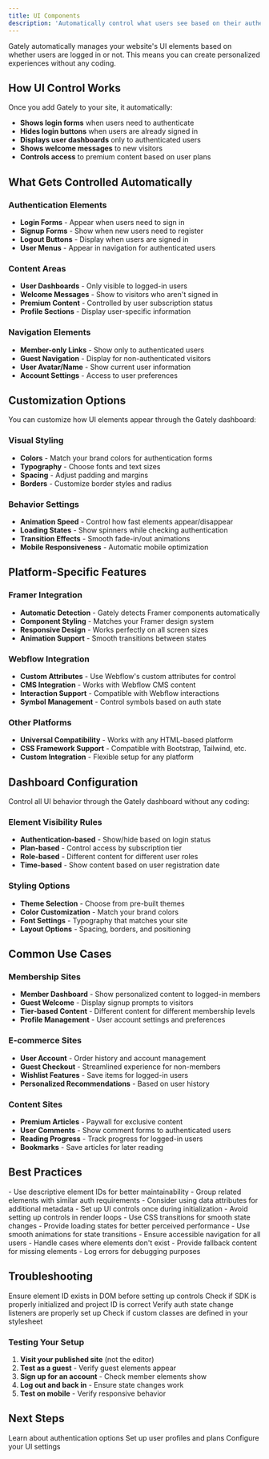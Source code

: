 ```yaml
---
title: UI Components
description: 'Automatically control what users see based on their authentication status'
---
```


Gately automatically manages your website's UI elements based on whether users are logged in or not. This means you can create personalized experiences without any coding.

## How UI Control Works

Once you add Gately to your site, it automatically:

- **Shows login forms** when users need to authenticate
- **Hides login buttons** when users are already signed in
- **Displays user dashboards** only to authenticated users
- **Shows welcome messages** to new visitors
- **Controls access** to premium content based on user plans

## What Gets Controlled Automatically

### Authentication Elements
- **Login Forms** - Appear when users need to sign in
- **Signup Forms** - Show when new users need to register
- **Logout Buttons** - Display when users are signed in
- **User Menus** - Appear in navigation for authenticated users

### Content Areas
- **User Dashboards** - Only visible to logged-in users
- **Welcome Messages** - Show to visitors who aren't signed in
- **Premium Content** - Controlled by user subscription status
- **Profile Sections** - Display user-specific information

### Navigation Elements
- **Member-only Links** - Show only to authenticated users
- **Guest Navigation** - Display for non-authenticated visitors
- **User Avatar/Name** - Show current user information
- **Account Settings** - Access to user preferences

## Customization Options

You can customize how UI elements appear through the Gately dashboard:

### Visual Styling
- **Colors** - Match your brand colors for authentication forms
- **Typography** - Choose fonts and text sizes
- **Spacing** - Adjust padding and margins
- **Borders** - Customize border styles and radius

### Behavior Settings
- **Animation Speed** - Control how fast elements appear/disappear
- **Loading States** - Show spinners while checking authentication
- **Transition Effects** - Smooth fade-in/out animations
- **Mobile Responsiveness** - Automatic mobile optimization

## Platform-Specific Features

### Framer Integration
- **Automatic Detection** - Gately detects Framer components automatically
- **Component Styling** - Matches your Framer design system
- **Responsive Design** - Works perfectly on all screen sizes
- **Animation Support** - Smooth transitions between states

### Webflow Integration
- **Custom Attributes** - Use Webflow's custom attributes for control
- **CMS Integration** - Works with Webflow CMS content
- **Interaction Support** - Compatible with Webflow interactions
- **Symbol Management** - Control symbols based on auth state

### Other Platforms
- **Universal Compatibility** - Works with any HTML-based platform
- **CSS Framework Support** - Compatible with Bootstrap, Tailwind, etc.
- **Custom Integration** - Flexible setup for any platform

## Dashboard Configuration

Control all UI behavior through the Gately dashboard without any coding:

### Element Visibility Rules
- **Authentication-based** - Show/hide based on login status
- **Plan-based** - Control access by subscription tier
- **Role-based** - Different content for different user roles
- **Time-based** - Show content based on user registration date

### Styling Options
- **Theme Selection** - Choose from pre-built themes
- **Color Customization** - Match your brand colors
- **Font Settings** - Typography that matches your site
- **Layout Options** - Spacing, borders, and positioning

## Common Use Cases

### Membership Sites
- **Member Dashboard** - Show personalized content to logged-in members
- **Guest Welcome** - Display signup prompts to visitors
- **Tier-based Content** - Different content for different membership levels
- **Profile Management** - User account settings and preferences

### E-commerce Sites
- **User Account** - Order history and account management
- **Guest Checkout** - Streamlined experience for non-members
- **Wishlist Features** - Save items for logged-in users
- **Personalized Recommendations** - Based on user history

### Content Sites
- **Premium Articles** - Paywall for exclusive content
- **User Comments** - Show comment forms to authenticated users
- **Reading Progress** - Track progress for logged-in users
- **Bookmarks** - Save articles for later reading

## Best Practices

<AccordionGroup>
  <Accordion title="Element Organization">
    - Use descriptive element IDs for better maintainability
    - Group related elements with similar auth requirements
    - Consider using data attributes for additional metadata
  </Accordion>
  
  <Accordion title="Performance">
    - Set up UI controls once during initialization
    - Avoid setting up controls in render loops
    - Use CSS transitions for smooth state changes
  </Accordion>
  
  <Accordion title="User Experience">
    - Provide loading states for better perceived performance
    - Use smooth animations for state transitions
    - Ensure accessible navigation for all users
  </Accordion>
  
  <Accordion title="Error Handling">
    - Handle cases where elements don't exist
    - Provide fallback content for missing elements
    - Log errors for debugging purposes
  </Accordion>
</AccordionGroup>

## Troubleshooting

<AccordionGroup>
  <Accordion title="Element not found">
    Ensure element ID exists in DOM before setting up controls
  </Accordion>
  
  <Accordion title="Controls not working">
    Check if SDK is properly initialized and project ID is correct
  </Accordion>
  
  <Accordion title="State not updating">
    Verify auth state change listeners are properly set up
  </Accordion>
  
  <Accordion title="CSS not applying">
    Check if custom classes are defined in your stylesheet
  </Accordion>
</AccordionGroup>

### Testing Your Setup

1. **Visit your published site** (not the editor)
2. **Test as a guest** - Verify guest elements appear
3. **Sign up for an account** - Check member elements show
4. **Log out and back in** - Ensure state changes work
5. **Test on mobile** - Verify responsive behavior

## Next Steps

<CardGroup cols={3}>
  <Card
    title="Authentication"
    icon="key"
    href="/authentication"
  >
    Learn about authentication options
  </Card>
  <Card
    title="User Management"
    icon="users"
    href="/user-management"
  >
    Set up user profiles and plans
  </Card>
  <Card
    title="Dashboard"
    icon="settings"
    href="https://app.usegately.com"
  >
    Configure your UI settings
  </Card>
</CardGroup>